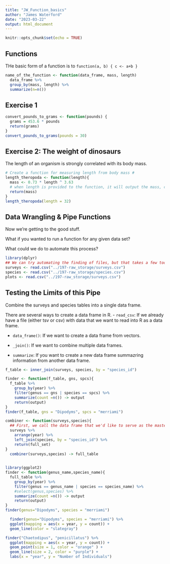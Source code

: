 ```yaml
---
title: "JW_Function_basics"
author: "James Waterford"
date: "2023-03-22"
output: html_document
---
```


```r
knitr::opts_chunk$set(echo = TRUE)
```

## Functions

THe basic form of a function is to 
`function(a, b) {
c <- a+b
}`

```r
name_of_the_function <- function(data_frame, mass, length)
  data_frame %>% 
  group_by(mass, length) %>% 
  summarize(n=n())
```

Exercise 1
-------

```r

convert_pounds_to_grams <- function(pounds) {
  grams = 453.6 * pounds
  return(grams)
}
convert_pounds_to_grams(pounds = 30)


```

Exercise 2: **The weight of dinosaurs**
-----------
The length of an organism is strongly correlated with its body mass. 

```r
# Create a function for measuring length from body mass #
length_theropoda <- function(length){
  mass <- 0.73 * length ^ 3.63
  # when length is provided to the function, it will output the mass, calculated by the length #
  return(mass)
}
length_theropoda(length = 32)
```


## Data Wrangling & Pipe Functions

Now we're getting to the good stuff.

What if you wanted to run a function for any given data set? 

What could we do to automate this process?

```r
library(dplyr)
## We can try automating the finding of files, but that takes a few too many steps in R. ##
surveys <- read.csv("../197-raw_storage/surveys.csv")
species <- read.csv("../197-raw_storage/species.csv")
plots <- read.csv("../197-raw_storage/surveys.csv")
```
Testing the Limits of this Pipe
--------
Combine the surveys and species tables into a single data frame.

There are several ways to create a data frame in R.
- `read_csv`: If we already have a file (either tsv or csv) with data that we want to read into R as a data frame.

- `data_frame()`: If we want to create a data frame from vectors.

- `_join()`: If we want to combine multiple data frames.

- `summarize`: If you want to create a new data frame summazring information from another data frame.


```r
f_table <- inner_join(surveys, species, by = "species_id")
```

```r
finder <- function(f_table, gns, spcs){
  f_table %>% 
    group_by(year) %>% 
    filter(genus == gns | species == spcs) %>%
    summarize(count =n()) -> output 
    return(output)
}
finder(f_table, gns = "Dipodyms", spcs = "merriami")
```
```r
combiner <- function(surveys,species){
  ## First, we call the data frame that we'd like to serve as the master ##
  surveys %>% 
    arrange(year) %>% 
    left_join(species, by = "species_id") %>% 
    return(full_set)
}
  combiner(surveys,species) -> full_table
  
```

```r
library(ggplot2)
finder <- function(genus_name,species_name){
  full_table %>% 
    group_by(year) %>% 
    filter(genus == genus_name | species == species_name) %>%
    #select(genus,species) %>% 
    summarize(count =n()) -> output 
    return(output)
}
finder(genus="Dipodyms", species = "merriami")

```

```r
  finder(genus="Dipodyms", species = "merriami") %>% 
  ggplot(mapping = aes(x = year, y = count)) +
  geom_line(color = "slategray") 
```
```r
finder("Chaetodipus", "penicillatus") %>% 
  ggplot(mapping = aes(x = year, y = count)) +
  geom_point(size = 1, color = "orange" ) +
  geom_line(size = 2, color = "purple") +
  labs(x = "year", y = "Number of Individuals")
```

